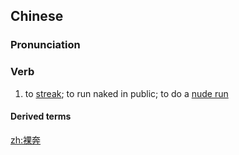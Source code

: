 ==Chinese==
{{zh-forms}}

===Pronunciation===
{{zh-pron
|m=luǒbēn
|c=lo2 ban1
|cat=v
}}

===Verb===
{{zh-verb}}

# to [[streak]]; to run naked in public; to do a [[nude run]]

====Derived terms====
{{zh-der|裸奔者}}

[[zh:裸奔]]